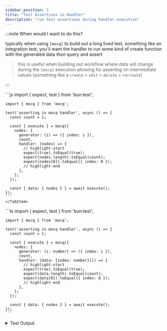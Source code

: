 ```yaml
---
sidebar_position: 3
title: "Test Assertions in Handler"
description: "run test assertions during handler execution"
---
```


:::note When would I want to do this?

typically when using `[mocq]` to build out a long lived test, something like an integration test, you'll want the handler to 
run some kind of create function with the generated data _then_ query and assert
> this is useful when building out workflow where data will change during the `[mocq]` execution
> allowing for asserting on intermediate values
> (something like a `create` > `edit` > `delete` > `recreate`)

:::


<Tabs groupId="code-block-language">
  <TabItem value="js" label="JavaScript">
    ```js
    import { expect, test } from 'bun:test';

    import { mocq } from 'mocq';

    test('asserting in mocq handler', async () => {
      const count = 1;

      const { execute } = mocq({
        nodes: {
          generator: (i) => ({ index: i }),
          count,
          handler: (nodes) => {
            // highlight-start
            expect(true).toEqual(true);
            expect(nodes.length).toEqual(count);
            expect(nodes[0]).toEqual({ index: 0 });
            // highlight-end
          },
        };
      });
      
      const { data: { nodes } } = await execute();
    });
    ```
    </TabItem>
  <TabItem value="ts" label="TypeScript">
    ```ts
    import { expect, test } from 'bun:test';

    import { mocq } from 'mocq';

    test('asserting in mocq handler', async () => {
      const count = 1;

      const { execute } = mocq({
        nodes: {
          generator: (i: number) => ({ index: i }),
          count,
          handler: (data: {index: number}[]) => {
            // highlight-start
            expect(true).toEqual(true);
            expect(data.length).toEqual(count);
            expect(data[0]).toEqual({ index: 0 });
            // highlight-end
          },
        };
      });
      
      const { data: { nodes } } = await execute();
    });
    ```
  </TabItem>
</Tabs>

<details>
<summary>
Test Output
</summary>
```bash
bun test v1.0.13 (f5bf67bd)

assert.test.ts:
✓ asserting in mocq handler [1.67ms]

 1 pass
 0 fail
 3 expect() calls
Ran 1 tests across 1 files. [24.00ms]
```
</details>